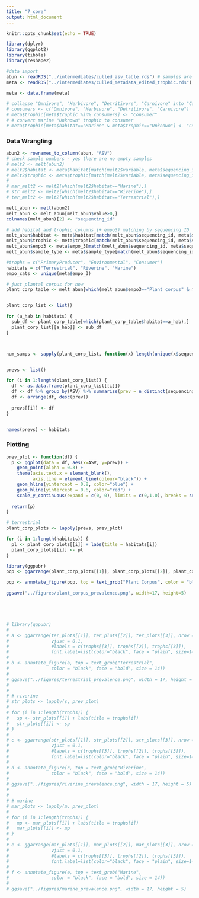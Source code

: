 ```yaml
---
title: "7_core"
output: html_document
---
```


```r
knitr::opts_chunk$set(echo = TRUE)
```

```r

library(dplyr)
library(ggplot2)
library(tibble)
library(reshape2)

```

```r
#data import
abun <- readRDS("../intermediates/culled_asv_table.rds") # samples are columns, ASVs are rows
meta <- readRDS("../intermediates/culled_metadata_edited_trophic.rds")

meta <- data.frame(meta)

# collapse "Omnivore", "Herbivore", "Detritivore", "Carnivore" into "Consumer"
# consumers <- c("Omnivore", "Herbivore", "Detritivore", "Carnivore")
# meta$trophic[meta$trophic %in% consumers] <- "Consumer"
# # convert marine "Unknown" trophic to consumer
# meta$trophic[meta$habitat=="Marine" & meta$trophic=="Unknown"] <- "Consumer"

```


### Data Wrangling

```r

abun2 <- rownames_to_column(abun, "ASV")
# check sample numbers - yes there are no empty samples
# melt2 <- melt(abun2)
# melt2$habitat <- meta$habitat[match(melt2$variable, meta$sequencing_id)]
# melt2$trophic <- meta$trophic[match(melt2$variable, meta$sequencing_id)]
# 
# mar_melt2 <- melt2[which(melt2$habitat=="Marine"),]
# str_melt2 <- melt2[which(melt2$habitat=="Riverine"),]
# ter_melt2 <- melt2[which(melt2$habitat=="Terrestrial"),]

melt_abun <- melt(abun2)
melt_abun <- melt_abun[melt_abun$value>0,]
colnames(melt_abun)[2] <- "sequencing_id"

# add habitat and trophic columns (+ empo3) matching by sequencing ID
melt_abun$habitat <- meta$habitat[match(melt_abun$sequencing_id, meta$sequencing_id)]
melt_abun$trophic <- meta$trophic[match(melt_abun$sequencing_id, meta$sequencing_id)]
melt_abun$empo3 <- meta$empo_3[match(melt_abun$sequencing_id, meta$sequencing_id)]
melt_abun$sample_type <- meta$sample_type[match(melt_abun$sequencing_id, meta$sequencing_id)]

#trophs = c("PrimaryProducer", "Environmental", "Consumer")
habitats = c("Terrestrial", "Riverine", "Marine")
empo_cats <- unique(meta$empo_3)

# just plantal corpus for now
plant_corp_table <- melt_abun[which(melt_abun$empo3=="Plant corpus" & melt_abun$habitat %in% habitats),]


plant_corp_list <- list()

for (a_hab in habitats) {
  sub_df <- plant_corp_table[which(plant_corp_table$habitat==a_hab),]
  plant_corp_list[[a_hab]] <- sub_df
}



num_samps <- sapply(plant_corp_list, function(x) length(unique(x$sequencing_id)))


prevs <- list()

for (i in 1:length(plant_corp_list)) {
  df <- as.data.frame(plant_corp_list[[i]])
  df <- df %>% group_by(ASV) %>% summarise(prev = n_distinct(sequencing_id)/num_samps[[i]])
  df <- arrange(df, desc(prev))
  
  prevs[[i]] <- df
}


names(prevs) <- habitats

```

### Plotting

```r
prev_plot <- function(df) {
  p <- ggplot(data = df, aes(x=ASV, y=prev)) +
    geom_point(alpha = 0.3) +
    theme(axis.text.x = element_blank(),
          axis.line = element_line(colour="black")) +
    geom_hline(yintercept = 0.8, color="blue") +
    geom_hline(yintercept = 0.6, color="red") +
    scale_y_continuous(expand = c(0, 0), limits = c(0,1.0), breaks = seq(0,1,0.2))
  
  return(p)
}

# terrestrial 
plant_corp_plots <- lapply(prevs, prev_plot)

for (i in 1:length(habitats)) {
  pl <- plant_corp_plots[[i]] + labs(title = habitats[i])
  plant_corp_plots[[i]] <- pl
}

library(ggpubr)
pcp <- ggarrange(plant_corp_plots[[1]], plant_corp_plots[[2]], plant_corp_plots[[3]], nrow=1)

pcp <- annotate_figure(pcp, top = text_grob("Plant Corpus", color = "black", face = "bold", size = 14))

ggsave("../figures/plant_corpus_prevalence.png", width=17, height=5)





# library(ggpubr)
# 
# a <- ggarrange(ter_plots[[1]], ter_plots[[2]], ter_plots[[3]], nrow = 1, 
#                vjust = 0.1,
#                #labels = c(trophs[[3]], trophs[[2]], trophs[[3]]),
#                font.label=list(color="black", face = "plain", size=14))
# 
# b <- annotate_figure(a, top = text_grob("Terrestrial", 
#                color = "black", face = "bold", size = 14))
# 
# ggsave("../figures/terrestrial_prevalence.png", width = 17, height = 5)
# 
# 
# # riverine 
# str_plots <- lapply(s, prev_plot)
# 
# for (i in 1:length(trophs)) {
#   sp <- str_plots[[i]] + labs(title = trophs[i])
#   str_plots[[i]] <- sp
# }
# 
# c <- ggarrange(str_plots[[1]], str_plots[[2]], str_plots[[3]], nrow = 1, 
#                vjust = 0.1,
#                #labels = c(trophs[[3]], trophs[[2]], trophs[[3]]),
#                font.label=list(color="black", face = "plain", size=14))
# 
# d <- annotate_figure(c, top = text_grob("Riverine", 
#                color = "black", face = "bold", size = 14))
# 
# ggsave("../figures/riverine_prevalence.png", width = 17, height = 5)
# 
# 
# # marine 
# mar_plots <- lapply(m, prev_plot)
# 
# for (i in 1:length(trophs)) {
#   mp <- mar_plots[[i]] + labs(title = trophs[i])
#   mar_plots[[i]] <- mp
# }
# 
# e <- ggarrange(mar_plots[[1]], mar_plots[[2]], mar_plots[[3]], nrow = 1, 
#                vjust = 0.1,
#                #labels = c(trophs[[3]], trophs[[2]], trophs[[3]]),
#                font.label=list(color="black", face = "plain", size=14))
# 
# f <- annotate_figure(e, top = text_grob("Marine", 
#                color = "black", face = "bold", size = 14))
# 
# ggsave("../figures/marine_prevalence.png", width = 17, height = 5)


```

















